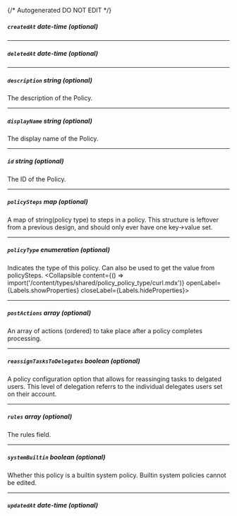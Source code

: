 {/* Autogenerated DO NOT EDIT  */}

##### `createdAt` _date-time (optional)_

---
##### `deletedAt` _date-time (optional)_

---
##### `description` _string (optional)_
The description of the Policy.

---
##### `displayName` _string (optional)_
The display name of the Policy.

---
##### `id` _string (optional)_
The ID of the Policy.

---
##### `policySteps` _map (optional)_
A map of string(policy type) to steps in a policy. This structure is leftover from a previous design, and should only ever have one key\-\>value set.

---
##### `policyType` _enumeration (optional)_
Indicates the type of this policy. Can also be used to get the value from policySteps.
<Collapsible content={() => import('/content/types/shared/policy_policy_type/curl.mdx')} openLabel={Labels.showProperties} closeLabel={Labels.hideProperties}>
</Collapsible>

---
##### `postActions` _array (optional)_
An array of actions (ordered) to take place after a policy completes processing.

---
##### `reassignTasksToDelegates` _boolean (optional)_
A policy configuration option that allows for reassinging tasks to delgated users. This level of delegation referrs to the individual delegates users set on their account.

---
##### `rules` _array (optional)_
The rules field.

---
##### `systemBuiltin` _boolean (optional)_
Whether this policy is a builtin system policy. Builtin system policies cannot be edited.

---
##### `updatedAt` _date-time (optional)_


